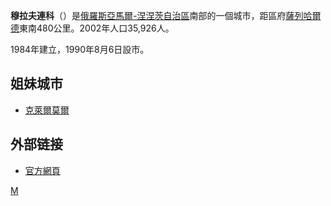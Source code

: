 {{coord|63|47|N|74|31|E|display=title}}
'''穆拉夫連科'''（{{lang-ru|Муравленко}}）是[[俄羅斯|俄羅斯]][[亞馬爾-涅涅茨自治區|亞馬爾-涅涅茨自治區]]南部的一個城市，距區府[[薩列哈爾德|薩列哈爾德]]東南480公里。2002年人口35,926人。

1984年建立，1990年8月6日設市。

==姐妹城市==
* {{USA}}[[克萊爾莫爾|克萊爾莫爾]]

==外部链接==
* [http://www.muravlenko.com/ 官方網頁] {{Wayback|url=http://www.muravlenko.com/ |date=20080914132722 }}

{{亞馬爾-涅涅茨自治區城市}}

[[Category:亞馬爾-涅涅茨自治區城市|М]]